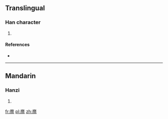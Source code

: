 ==Translingual==

===Han character===
{{Han char|rn=86|rad=火|as=19|sn=23|four=0021<sub>1</sub>|canj=戈卜火 (IYF)}}

# {{defn|Han|sort=火19}}

====References====
* {{Han ref|kx=0688.080|dkj=19626|dj=1099.250|hdz=32250.110|uh=7222|ud=29218|bh=F7E6|bd=63462}}

----

==Mandarin==

===Hanzi===
{{cmn-hanzi|pin=[[mí]] ([[mi2]])|wg=mi<sup>2</sup>}}

# {{defn|lang=cmn|sort=火19}}

[[fr:爢]]
[[pl:爢]]
[[zh:爢]]